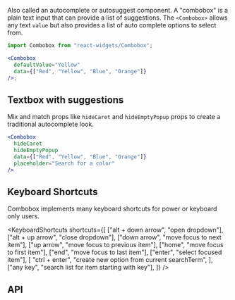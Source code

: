 
Also called an autocomplete or autosuggest component. A "combobox" is a plain
text input that can provide a list of suggestions. The `<Combobox>` allows any
text `value` but also provides a list of auto complete options to select from.

```jsx live showImports
import Combobox from "react-widgets/Combobox";

<Combobox
  defaultValue="Yellow"
  data={["Red", "Yellow", "Blue", "Orange"]}
/>;
```

## Textbox with suggestions

Mix and match props like `hideCaret` and `hideEmptyPopup` props to create a
traditional autocomplete look.

```jsx live
<Combobox
  hideCaret
  hideEmptyPopup
  data={["Red", "Yellow", "Blue", "Orange"]}
  placeholder="Search for a color"
/>
```

## Keyboard Shortcuts

Combobox implements many keyboard shortcuts for power or keyboard only users.

<KeyboardShortcuts
  shortcuts={[
    ["alt + down arrow", "open dropdown"],
    ["alt + up arrow", "close dropdown"],
    ["down arrow", "move focus to next item"],
    ["up arrow", "move focus to previous item"],
    ["home", "move focus to first item"],
    ["end", "move focus to last item"],
    ["enter", "select focused item"],
    [
      "ctrl + enter",
      "create new option from current searchTerm",
    ],
    ["any key", "search list for item starting with key"],
  ]}
/>

## API

<PropsList props={ComboboxMetadata.props} />

